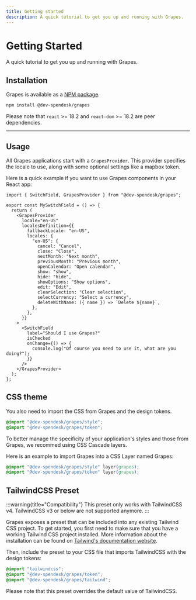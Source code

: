 ```yaml
---
title: Getting started
description: A quick tutorial to get you up and running with Grapes.
---
```


# Getting Started

A quick tutorial to get you up and running with Grapes.

## Installation

Grapes is available as a [NPM package](https://www.npmjs.com/package/@dev-spendesk/grapes).

```bash
npm install @dev-spendesk/grapes
```

Please note that `react` >= 18.2 and `react-dom` >= 18.2 are peer dependencies.

---

## Usage

All Grapes applications start with a `GrapesProvider`. This provider specifies the locale to use, along with some optional settings like a mapbox token.

Here is a quick example if you want to use Grapes components in your React app:

```tsx
import { SwitchField, GrapesProvider } from "@dev-spendesk/grapes";

export const MySwitchField = () => {
  return (
    <GrapesProvider
      locale="en-US"
      localesDefinition={{
        fallbackLocale: "en-US",
        locales: {
          "en-US": {
            cancel: "Cancel",
            close: "Close",
            nextMonth: "Next month",
            previousMonth: "Previous month",
            openCalendar: "Open calendar",
            show: "show",
            hide: "hide",
            showOptions: "Show options",
            edit: "Edit",
            clearSelection: "Clear selection",
            selectCurrency: "Select a currency",
            deleteWithName: ({ name }) => `Delete ${name}`,
          },
        },
      }}
    >
      <SwitchField
        label="Should I use Grapes?"
        isChecked
        onChange={() => {
          console.log("Of course you need to use it, what are you doing?");
        }}
      />
    </GrapesProvider>
  );
};
```

## CSS theme

You also need to import the CSS from Grapes and the design tokens.

```css
@import "@dev-spendesk/grapes/style";
@import "@dev-spendesk/grapes/token";
```

To better manage the specificity of your application's styles and those from Grapes, we recommed using CSS Cascade layers.

Here is an example to import Grapes into a CSS Layer named Grapes:

```css
@import "@dev-spendesk/grapes/style" layer(grapes);
@import "@dev-spendesk/grapes/token" layer(grapes);
```

## TailwindCSS Preset

:::warning{title="Compatibility"}
This preset only works with TailwindCSS v4. TailwindCSS v3 or below are not supported anymore.
:::

Grapes exposes a preset that can be included into any existing Tailwind CSS project.
To get started, you first need to make sure that you have a working Tailwind CSS project installed.
More information about the installation can be found on [Tailwind's documentation website](https://tailwindcss.com/docs/installation).

Then, include the preset to your CSS file that imports TailwindCSS with the design tokens:

```css
@import "tailwindcss";
@import "@dev-spendesk/grapes/token";
@import "@dev-spendesk/grapes/tailwind";
```

Please note that this preset overrides the default value of TailwindCSS.
